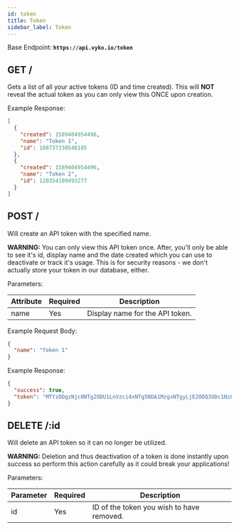 ```yaml
---
id: token
title: Token
sidebar_label: Token
---
```


Base Endpoint: **`https://api.vyko.io/token`**


## <Pill type="GET">GET</Pill> /

Gets a list of all your active tokens (ID and time created). This will **NOT** reveal the actual token as you can only view this ONCE upon creation.

Example Response:

```json
[
  {
    "created": 1589404954496,
    "name": "Token 1",
    "id": 188737330540185
  },
  {
    "created": 1589404954496,
    "name": "Token 2",
    "id": 120354109493277
  }
]
```

## <Pill type="POST">POST</Pill> /

Will create an API token with the specified name.

**WARNING:** You can only view this API token once. After, you'll only be able to see it's id, display name and the date created which you can use to deactivate or track it's usage. This is for security reasons - we don't actually store your token in our database, either.

Parameters:

| Attribute | Required | Description                     |
| --------- | -------- | ------------------------------- |
| name      | Yes      | Display name for the API token. |

Example Request Body:

```json
{
  "name": "Token 1"
}
```

Example Response:

```json
{
  "success": true,
  "token": "MTYzODgzNjc0NTg2ODU1LnVzci4xNTg5NDA1MzgxNTgyLjE2ODQ3ODc1NzQyNDc5Nw.be9205f1ff0e79bf99c1e04ac1fddb7f71c020de75abfe2fe7aa27e13711671a44537e9e39ed4513bb860ab340c9be3a281e545834e542fe98901f23879212e02"
}
```

## <Pill type="DELETE">DELETE</Pill> /:id

Will delete an API token so it can no longer be utilized.

**WARNING:** Deletion and thus deactivation of a token is done instantly upon success so perform this action carefully as it could break your applications!

Parameters:

| Parameter | Required | Description                               |
| --------- | -------- | ----------------------------------------- |
| id        | Yes      | ID of the token you wish to have removed. |
